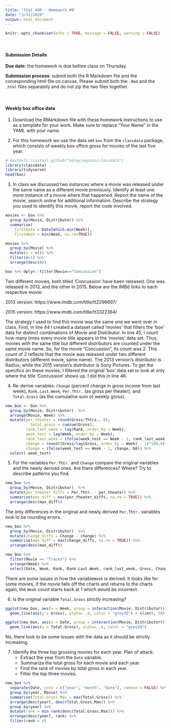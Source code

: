 ```yaml
---
title: 'Stat 480 - Homework #9'
date: "3/31/2020"
output: html_document
---
```


```r
knitr::opts_chunk$set(echo = TRUE, message = FALSE, warning = FALSE)
```



<br/>

#### Submission Details

**Due date**: the homework is due before class on Thursday. 

**Submission process**: submit both the R Markdown file and the corresponding html file on canvas. Please submit both the `.Rmd` and the `.html` files separately and do not zip the two files together.

<br/>

#### Weekly box office data

1. Download the RMarkdown file with these homework instructions to use as a template for your work. Make sure to replace "Your Name" in the YAML with your name.

2. For this homework we use the data set `box` from the `classdata` package, which consists of weekly box office gross for movies of the last five year.

```r
# devtools::install_github("haleyjeppson/classdata")
library(classdata)
library(tidyverse)
head(box)
```

3. In class we discussed two instances where a movie was released under the same name as a different movie previously. Identify at least one more instance of a movie where that happened. Report the name of the movie, search online for additional information. Describe the strategy you used to identify this movie, report the code involved.  

```r
movies <- box %>% 
  group_by(Movie, Distributor) %>% 
  summarise(
    firstDate = Date[which.min(Week)], 
    firstWeek = min(Week, na.rm=TRUE))

movies %>% 
  group_by(Movie) %>% 
  mutate(n = n()) %>% 
  filter(n>1) %>% 
  arrange(desc(n))
```

```r
box %>% dplyr::filter(Movie=="Concussion")
```

Two different movies, both titled ‘Concussion’ have been released. One was released in 2013, and the other in 2015. Below are the IMBd links to each respective movie:

2013 version: https://www.imdb.com/title/tt2296697/

2015 version: https://www.imdb.com/title/tt3322364/

The strategy I used to find this movie was the same one we went over in class. First, in line 44 I created a dataset called ‘movies’ that filters the ‘box’ data for distinct combinations of Movie and Distributor. In line 45, I count how many times every movie title appears in the ‘movies’ data set. Thus, movies with the same title but different distributors are counted under the same movie name. So, for the movie “Concussion”, its count was 2. This count of 2 reflects that the movie was released under two different distributors (different movie, same name). The 2013 version’s distributor is Radius, while the 2015 version’s distributor is Sony Pictures. To get the specifics on these movies, I filtered the original ‘box’ data set to look at only where the title ‘Concussion’ shows up. I did this in line 46.


4. Re-derive variables: `Change` (percent change in gross income from last week), `Rank.Last.Week`, `Per.Thtr.` (as gross per theater), and `Total.Gross` (as the cumulative sum of weekly gross).

```r
new_box <- box %>% 
  group_by(Movie, Distributor)  %>%  
  arrange(Movie, Week) %>% 
  mutate(per_theater = round(Gross/Thtrs., 0),
           total_gross = cumsum(Gross),
         rank_last_week = lag(Rank, order_by = Week),
         week_test = lag(Week, order_by = Week),
         rank_last_week = ifelse(week_test == Week - 1, rank_last_week, NA),
         change = round((Gross/lag(Gross, order_by = Week) - 1)*100,0),
         change = ifelse(week_test == Week - 1, change, NA)) %>%
  select(-week_test)
```


5. For the variables `Per.Thtr.` and `Change` compare the original variables and the newly derived ones. Are there differences? Where? Try to describe patterns you find.

```r
new_box %>% 
  group_by(Movie, Distributor)  %>%  
  mutate(per_theater_diffs = Per.Thtr. - per_theater) %>% 
  summarise(max_diff = max(per_theater_diffs, na.rm = TRUE)) %>% 
  arrange(desc(max_diff))
```

The only differences in the original and newly derived `Per.Thtr.` variables look to be rounding errors.

```r
new_box %>% 
  group_by(Movie, Distributor)  %>%  
  mutate(change_diffs = Change - change) %>% 
  summarise(max_diff = max(change_diffs, na.rm = TRUE)) %>% 
  arrange(desc(max_diff))

new_box %>% 
  filter(Movie == "Tracks") %>% 
  arrange(Week) %>% 
  select(Date, Week, Rank, Rank.Last.Week, rank_last_week, Gross, Change, change, Per.Thtr., per_theater, Total.Gross, total_gross)
```

There are some issues in how the variable`Week` is derived. It looks like for some movies, if the movie falls off the charts and returns to the charts again, the `Week` count starts back at 1 which would be incorrect.

6. Is the original variable `Total.Gross` strictly increasing? 

```r
ggplot(new_box, aes(x = Week, group = interaction(Movie, Distributor))) + 
  geom_line(aes(y = Gross), alpha= .4, color = "grey20") + xlim(0, 50)

ggplot(new_box, aes(x = Date, group = interaction(Movie, Distributor))) + 
  geom_line(aes(y = Total.Gross), alpha= .4, color = "grey20")
```

No, there look to be some issues with the data as it should be strictly increasing.

7. Identify the three top grossing movies for each year. 
Plan of attack: 
    - Extract the year from the `Date` variable.
    - Summarize the total gross for each movie and each year.
    - Find the rank of movies by total gross in each year.
    - Filter the top three movies.


```r
new_box %>% 
  separate(Date, into = c("year", "month", "date"), remove = FALSE) %>% 
  group_by(year, Movie) %>% 
  summarise(Total.Gross.Max = max(Total.Gross)) %>% 
  arrange(desc(year), desc(Total.Gross.Max)) %>% 
  group_by(year) %>% 
  mutate(rank = min_rank(desc(Total.Gross.Max))) %>% 
  arrange(desc(year), rank) %>% 
  filter(rank < 4)
```
